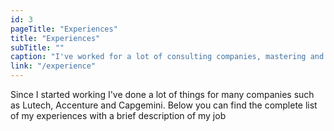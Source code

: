 ```yaml
---
id: 3
pageTitle: "Experiences"
title: "Experiences"
subTitle: ""
caption: "I've worked for a lot of consulting companies, mastering and learning new skills that improved my way of thinking"
link: "/experience"
---
```

Since I started working I've done a lot of things for many companies such as Lutech, Accenture and Capgemini.
Below you can find the complete list of my experiences with a brief description of my job
